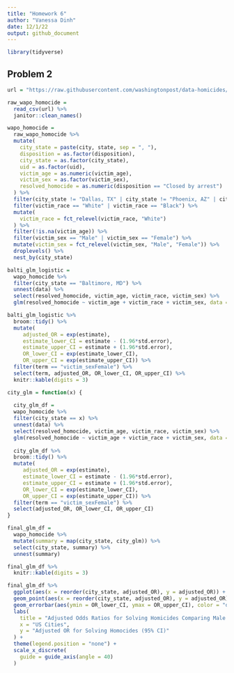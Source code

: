 ```yaml
---
title: "Homework 6"
author: "Vanessa Dinh"
date: 12/1/22
output: github_document
---
```


```r
library(tidyverse)

```

## Problem 2

```r
url = "https://raw.githubusercontent.com/washingtonpost/data-homicides/master/homicide-data.csv"

raw_wapo_homocide = 
  read_csv(url) %>% 
  janitor::clean_names()

```

```r
wapo_homocide =
  raw_wapo_homocide %>% 
  mutate(
    city_state = paste(city, state, sep = ", "),
    disposition = as.factor(disposition),
    city_state = as.factor(city_state),
    uid = as.factor(uid),
    victim_age = as.numeric(victim_age),
    victim_sex = as.factor(victim_sex),
    resolved_homocide = as.numeric(disposition == "Closed by arrest")
  ) %>% 
  filter(city_state != "Dallas, TX" | city_state != "Phoenix, AZ" | city_state != "Kansas City, MO") %>%      filter(city_state != "Tulsa, AL") %>% 
  filter(victim_race == "White" | victim_race == "Black") %>% 
  mutate(
    victim_race = fct_relevel(victim_race, "White")
  ) %>% 
  filter(!is.na(victim_age)) %>% 
  filter(victim_sex == "Male" | victim_sex == "Female") %>% 
  mutate(victim_sex = fct_relevel(victim_sex, "Male", "Female")) %>% 
  droplevels() %>% 
  nest_by(city_state)

```

```r
balti_glm_logistic =
  wapo_homocide %>% 
  filter(city_state == "Baltimore, MD") %>% 
  unnest(data) %>% 
  select(resolved_homocide, victim_age, victim_race, victim_sex) %>% 
  glm(resolved_homocide ~ victim_age + victim_race + victim_sex, data = ., family = binomial()) 
```

```r
balti_glm_logistic %>% 
  broom::tidy() %>% 
  mutate(
     adjusted_OR = exp(estimate),
     estimate_lower_CI = estimate - (1.96*std.error),
     estimate_upper_CI = estimate + (1.96*std.error),
     OR_lower_CI = exp(estimate_lower_CI),
     OR_upper_CI = exp(estimate_upper_CI)) %>% 
  filter(term == "victim_sexFemale") %>% 
  select(term, adjusted_OR, OR_lower_CI, OR_upper_CI) %>% 
  knitr::kable(digits = 3)
```

```r
city_glm = function(x) {
  
  city_glm_df =
  wapo_homocide %>% 
  filter(city_state == x) %>% 
  unnest(data) %>% 
  select(resolved_homocide, victim_age, victim_race, victim_sex) %>% 
  glm(resolved_homocide ~ victim_age + victim_race + victim_sex, data = ., family = binomial()) 
  
  city_glm_df %>% 
  broom::tidy() %>% 
  mutate(
     adjusted_OR = exp(estimate),
     estimate_lower_CI = estimate - (1.96*std.error),
     estimate_upper_CI = estimate + (1.96*std.error),
     OR_lower_CI = exp(estimate_lower_CI),
     OR_upper_CI = exp(estimate_upper_CI)) %>% 
  filter(term == "victim_sexFemale") %>% 
  select(adjusted_OR, OR_lower_CI, OR_upper_CI)
}

final_glm_df = 
  wapo_homocide %>% 
  mutate(summary = map(city_state, city_glm)) %>% 
  select(city_state, summary) %>% 
  unnest(summary)
```


```r
final_glm_df %>% 
  knitr::kable(digits = 3)
```

```r
final_glm_df %>% 
  ggplot(aes(x = reorder(city_state, adjusted_OR), y = adjusted_OR)) +
  geom_point(aes(x = reorder(city_state, adjusted_OR), y = adjusted_OR), color = "deepskyblue3") +
  geom_errorbar(aes(ymin = OR_lower_CI, ymax = OR_upper_CI), color = "deepskyblue3", width = 0.5) +
  labs(
    title = "Adjusted Odds Ratios for Solving Homicides Comparing Male to Female Victims",
    x = "US Cities",
    y = "Adjusted OR for Solving Homocides (95% CI)"
  ) +
  theme(legend.position = "none") +
  scale_x_discrete(
    guide = guide_axis(angle = 40)
  ) 
```

